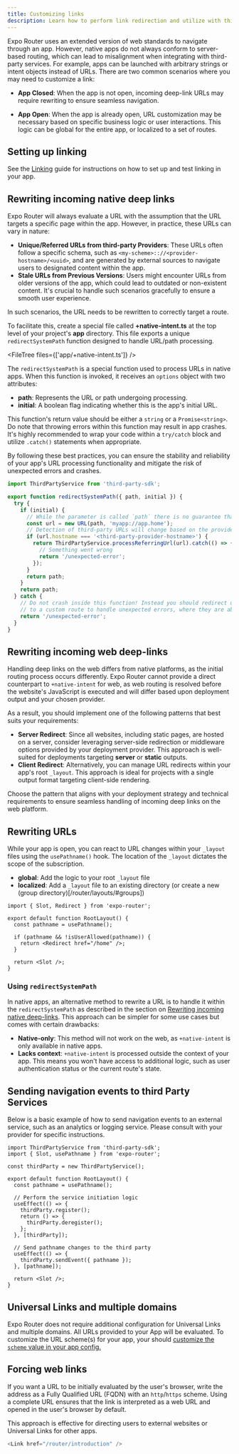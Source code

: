 ```yaml
---
title: Customizing links
description: Learn how to perform link redirection and utilize with third-party deep-links and +native-intent when using Expo Router.
---
```



Expo Router uses an extended version of web standards to navigate through an app. However, native apps do not always conform to server-based routing, which can lead to misalignment when integrating with third-party services. For example, apps can be launched with arbitrary strings or intent objects instead of URLs. There are two common scenarios where you may need to customize a link:

- **App Closed**: When the app is not open, incoming deep-link URLs may require rewriting to ensure seamless navigation.

- **App Open**: When the app is already open, URL customization may be necessary based on specific business logic or user interactions. This logic can be global for the entire app, or localized to a set of routes.

## Setting up linking

See the [Linking](/guides/linking/) guide for instructions on how to set up and test linking in your app.

## Rewriting incoming native deep links

Expo Router will always evaluate a URL with the assumption that the URL targets a specific page within the app. However, in practice, these URLs can vary in nature:

- **Unique/Referred URLs from third-party Providers**: These URLs often follow a specific schema, such as `<my-scheme>:://<provider-hostname>/<uuid>`, and are generated by external sources to navigate users to designated content within the app.
- **Stale URLs from Previous Versions**: Users might encounter URLs from older versions of the app, which could lead to outdated or non-existent content. It's crucial to handle such scenarios gracefully to ensure a smooth user experience.

In such scenarios, the URL needs to be rewritten to correctly target a route.

To facilitate this, create a special file called **+native-intent.ts** at the top level of your project's **app** directory. This file exports a unique `redirectSystemPath` function designed to handle URL/path processing.

<FileTree files={['app/+native-intent.ts']} />

<APIBox header="redirectSystemPath()">

The `redirectSystemPath` is a special function used to process URLs in native apps. When this function is invoked, it receives an `options` object with two attributes:

- **path**: Represents the URL or path undergoing processing.
- **initial**: A boolean flag indicating whether this is the app's initial URL.

This function's return value should be either a `string` or a `Promise<string>`. Do note that throwing errors within this function may result in app crashes. It's highly recommended to wrap your code within a `try/catch` block and utilize `.catch()` statements when appropriate.

By following these best practices, you can ensure the stability and reliability of your app's URL processing functionality and mitigate the risk of unexpected errors and crashes.

```ts app/+native-intent.ts
import ThirdPartyService from 'third-party-sdk';

export function redirectSystemPath({ path, initial }) {
  try {
    if (initial) {
      // While the parameter is called `path` there is no guarantee that this is a path or a valid URL
      const url = new URL(path, 'myapp://app.home');
      // Detection of third-party URLs will change based on the provider
      if (url.hostname === '<third-party-provider-hostname>') {
        return ThirdPartyService.processReferringUrl(url).catch(() => {
          // Something went wrong
          return '/unexpected-error';
        });
      }
      return path;
    }
    return path;
  } catch {
    // Do not crash inside this function! Instead you should redirect users
    // to a custom route to handle unexpected errors, where they are able to report the incident
    return '/unexpected-error';
  }
}
```

</APIBox>

## Rewriting incoming web deep-links

Handling deep links on the web differs from native platforms, as the initial routing process occurs differently. Expo Router cannot provide a direct counterpart to `+native-intent` for web, as web routing is resolved before the website's JavaScript is executed and will differ based upon deployment output and your chosen provider.

As a result, you should implement one of the following patterns that best suits your requirements:

- **Server Redirect**: Since all websites, including static pages, are hosted on a server, consider leveraging server-side redirection or middleware options provided by your deployment provider. This approach is well-suited for deployments targeting **server** or **static** outputs.
- **Client Redirect**: Alternatively, you can manage URL redirects within your app's root `_layout`. This approach is ideal for projects with a single output format targeting client-side rendering.

Choose the pattern that aligns with your deployment strategy and technical requirements to ensure seamless handling of incoming deep links on the web platform.

## Rewriting URLs

While your app is open, you can react to URL changes within your `_layout` files using the `usePathname()` hook. The location of the `_layout` dictates the scope of the subscription.

- **global**: Add the logic to your root `_layout` file
- **localized**: Add a `_layout` file to an existing directory (or create a new (group directory)[/router/layouts/#groups])

```tsx app/_layout.ts
import { Slot, Redirect } from 'expo-router';

export default function RootLayout() {
  const pathname = usePathname();

  if (pathname && !isUserAllowed(pathname)) {
    return <Redirect href="/home" />;
  }

  return <Slot />;
}
```

### Using `redirectSystemPath`

In native apps, an alternative method to rewrite a URL is to handle it within the `redirectSystemPath` as described in the section on [Rewriting incoming native deep-links](#redirectsystempath). This approach can be simpler for some use cases but comes with certain drawbacks:

- **Native-only**: This method will not work on the web, as `+native-intent` is only available in native apps.
- **Lacks context**: `+native-intent` is processed outside the context of your app. This means you won't have access to additional logic, such as user authentication status or the current route's state.

## Sending navigation events to third Party Services

Below is a basic example of how to send navigation events to an external service, such as an analytics or logging service. Please consult with your provider for specific instructions.

```tsx app/_layout.ts
import ThirdPartyService from 'third-party-sdk';
import { Slot, usePathname } from 'expo-router';

const thirdParty = new ThirdPartyService();

export default function RootLayout() {
  const pathname = usePathname();

  // Perform the service initiation logic
  useEffect(() => {
    thirdParty.register();
    return () => {
      thirdParty.deregister();
    };
  }, [thirdParty]);

  // Send pathname changes to the third party
  useEffect(() => {
    thirdParty.sendEvent({ pathname });
  }, [pathname]);

  return <Slot />;
}
```

## Universal Links and multiple domains

Expo Router does not require additional configuration for Universal Links and multiple domains. All URLs provided to your App will be evaluated. To customize the URL scheme(s) for your app, your should [customize the `scheme` value in your app config.](/versions/latest/config/app/#scheme)

## Forcing web links

If you want a URL to be initially evaluated by the user's browser, write the address as a Fully Qualified URL (FQDN) with an `http`/`https` scheme. Using a complete URL ensures that the link is interpreted as a web URL and opened in the user's browser by default.

This approach is effective for directing users to external websites or Universal Links for other apps.

```ts
<Link href="/router/introduction" />
```
